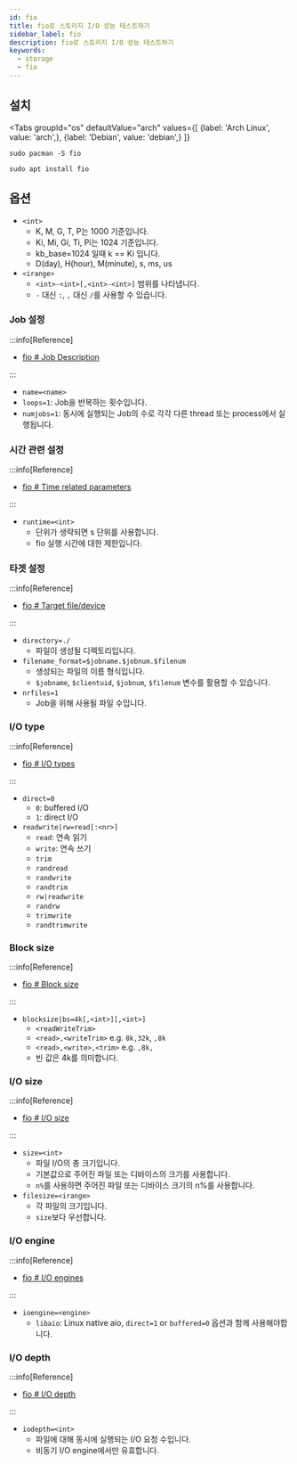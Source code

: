 ```yaml
---
id: fio
title: fio로 스토리지 I/O 성능 테스트하기
sidebar_label: fio
description: fio로 스토리지 I/O 성능 테스트하기
keywords:
  - storage
  - fio
---
```



## 설치

<Tabs
    groupId="os"
    defaultValue="arch"
    values={[
        {label: 'Arch Linux', value: 'arch',},
        {label: 'Debian', value: 'debian',}
    ]}
>

<TabItem value="arch">

```shell
sudo pacman -S fio
```

</TabItem>

<TabItem value="debian">

```shell
sudo apt install fio
```

</TabItem>

</Tabs>

## 옵션

- `<int>`
  - K, M, G, T, P는 1000 기준입니다.
  - Ki, Mi, Gi, Ti, Pi는 1024 기준입니다.
  - kb_base=1024 일때 k == Ki 입니다.
  - D\(day\), H\(hour\), M\(minute\), s, ms, us
- `<irange>`
  - `<int>-<int>[,<int>-<int>]` 범위를 나타냅니다.
  - `-` 대신 `:`, `,` 대신 `/`를 사용할 수 있습니다.

### Job 설정

:::info[Reference]

- [fio # Job Description](https://fio.readthedocs.io/en/latest/fio_doc.html#job-description)

:::

- `name=<name>`
- `loops=1`: Job을 반복하는 횟수입니다.
- `numjobs=1`: 동시에 실행되는 Job의 수로 각각 다른 thread 또는 process에서 실행됩니다.

### 시간 관련 설정

:::info[Reference]

- [fio # Time related parameters](https://fio.readthedocs.io/en/latest/fio_doc.html#time-related-parameters)

:::

- `runtime=<int>`
  - 단위가 생략되면 s 단위를 사용합니다.
  - fio 실행 시간에 대한 제한입니다.

### 타겟 설정

:::info[Reference]

- [fio # Target file/device](https://fio.readthedocs.io/en/latest/fio_doc.html#target-file-device)

:::

- `directory=./`
  - 파일이 생성될 디렉토리입니다.
- `filename_format=$jobname.$jobnum.$filenum`
  - 생성되는 파일의 이름 형식입니다.
  - `$jobname`, `$clientuid`, `$jobnum`, `$filenum` 변수를 활용할 수 있습니다.
- `nrfiles=1`
  - Job을 위해 사용될 파일 수입니다.

### I/O type

:::info[Reference]

- [fio # I/O types](https://fio.readthedocs.io/en/latest/fio_doc.html#i-o-type)

:::

- `direct=0`
  - `0`: buffered I/O
  - `1`: direct I/O
- `readwrite|rw=read[:<nr>]`
  - `read`: 연속 읽기
  - `write`: 연속 쓰기
  - `trim`
  - `randread`
  - `randwrite`
  - `randtrim`
  - `rw|readwrite`
  - `randrw`
  - `trimwrite`
  - `randtrimwrite`

### Block size

:::info[Reference]

- [fio # Block size](https://fio.readthedocs.io/en/latest/fio_doc.html#block-size)

:::

- `blocksize|bs=4k[,<int>][,<int>]`
  - `<readWriteTrim>`
  - `<read>,<writeTrim>` e.g. `8k,32k`, `,8k`
  - `<read>,<write>,<trim>` e.g. `,8k,`
  - 빈 값은 4k를 의미합니다.

### I/O size

:::info[Reference]

- [fio # I/O size](https://fio.readthedocs.io/en/latest/fio_doc.html#i-o-size)

:::

- `size=<int>`
  - 파일 I/O의 총 크기입니다.
  - 기본값으로 주어진 파일 또는 디바이스의 크기를 사용합니다.
  - `n%`를 사용하면 주어진 파일 또는 디바이스 크기의 n%를 사용합니다.
- `filesize=<irange>`
  - 각 파일의 크기입니다.
  - `size`보다 우선합니다.

### I/O engine

:::info[Reference]

- [fio # I/O engines](https://fio.readthedocs.io/en/latest/fio_doc.html#i-o-engine)

:::

- `ioengine=<engine>`
  - `libaio`: Linux native aio, `direct=1` or `buffered=0` 옵션과 함께 사용해야합니다.

### I/O depth

:::info[Reference]

- [fio # I/O depth](https://fio.readthedocs.io/en/latest/fio_doc.html#i-o-depth)

:::

- `iodepth=<int>`
  - 파일에 대해 동시에 실행되는 I/O 요청 수입니다.
  - 비동기 I/O engine에서만 유효합니다.
